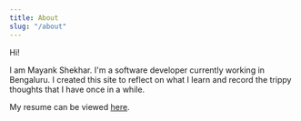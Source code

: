---
title: About
slug: "/about"
---

Hi!

I am Mayank Shekhar. I'm a software developer currently working in Bengaluru. I created this site to reflect on what I learn and record the trippy thoughts that I have once in a while.

My resume can be viewed <a href="http://bit.ly/3clqhTS" target="_blank">here</a>.